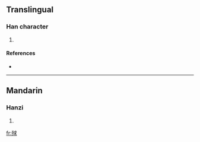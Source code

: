 ==Translingual==

===Han character===
{{Han char|rn=78|rad=歹|as=07|sn=11|four=1323<sub>2</sub>|canj=一弓戈十水 (MNIJE)}}

# {{defn|Han|sort=歹07}}

====References====
* {{Han ref|kx=0581.050|dkj=16472|dj=0973.150|hdz=21387.090|uh=6B8F|ud=27535|bh=D5DB|bd=54747}}

----

==Mandarin==

===Hanzi===
{{cmn-hanzi|pin=[[qiù]] ([[qiu4]])|wg=ch'iu<sup>4</sup>}}

# {{defn|Mandarin}}

[[fr:殏]]